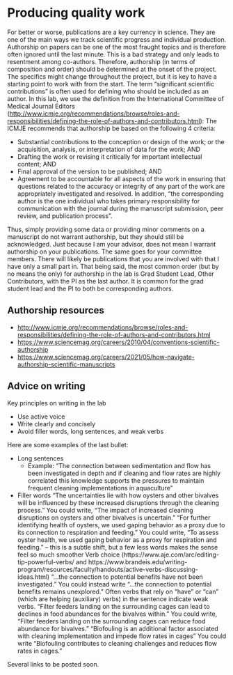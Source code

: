 # Producing quality work {#producing-quality-work}

For better or worse, publications are a key currency in science. They
are one of the main ways we track scientific progress and individual
production. Authorship on papers can be one of the most fraught topics
and is therefore often ignored until the last minute. This is a bad
strategy and only leads to resentment among co-authors. Therefore,
authorship (in terms of composition and order) should be determined at
the onset of the project. The specifics might change throughout the
project, but it is key to have a starting point to work with from the
start. The term “significant scientific contributions” is often used for
defining who should be included as an author. In this lab, we use the
definition from the International Committee of Medical Journal Editors
(<http://www.icmje.org/recommendations/browse/roles-and-responsibilities/defining-the-role-of-authors-and-contributors.html>):
The ICMJE recommends that authorship be based on the following 4
criteria:

-   Substantial contributions to the conception or design of the work;
    or the acquisition, analysis, or interpretation of data for the
    work; AND
-   Drafting the work or revising it critically for important
    intellectual content; AND
-   Final approval of the version to be published; AND
-   Agreement to be accountable for all aspects of the work in ensuring
    that questions related to the accuracy or integrity of any part of
    the work are appropriately investigated and resolved. In addition,
    “the corresponding author is the one individual who takes primary
    responsibility for communication with the journal during the
    manuscript submission, peer review, and publication process”.

Thus, simply providing some data or providing minor comments on a
manuscript do not warrant authorship, but they should still be
acknowledged. Just because I am your advisor, does not mean I warrant
authorship on your publications. The same goes for your committee
members. There will likely be publications that you are involved with
that I have only a small part in. That being said, the most common order
(but by no means the only) for authorship in the lab is Grad Student
Lead, Other Contributors, with the PI as the last author. It is common
for the grad student lead and the PI to both be corresponding authors.

## Authorship resources

-   <http://www.icmje.org/recommendations/browse/roles-and-responsibilities/defining-the-role-of-authors-and-contributors.html>
-   <https://www.sciencemag.org/careers/2010/04/conventions-scientific-authorship>
-   <https://www.sciencemag.org/careers/2021/05/how-navigate-authorship-scientific-manuscripts>


## Advice on writing

Key principles on writing in the lab

- Use active voice 
- Write clearly and concisely
- Avoid filler words, long sentences, and weak verbs

Here are some examples of the last bullet:

- Long sentences 
   - Example: “The connection between sedimentation and flow has been investigated in depth and if cleaning and flow rates are highly correlated this knowledge supports the pressures to maintain frequent cleaning implementations in aquaculture”
- Filler words
“The uncertainties lie with how oysters and other bivalves will be influenced by these increased disruptions through the cleaning process.”
You could write, “The impact of increased cleaning disruptions on oysters and other bivalves is uncertain.”
“For further identifying health of oysters, we used gaping behavior as a proxy due to its connection to respiration and feeding.”
You could write, “To assess oyster health, we used gaping behavior as a proxy for respiration and feeding.” – this is a subtle shift, but a few less words makes the sense feel so much smoother
Verb choice (https://www.aje.com/arc/editing-tip-powerful-verbs/ and https://www.brandeis.edu/writing-program/resources/faculty/handouts/active-verbs-discussing-ideas.html)
“…the connection to potential benefits have not been investigated."
You could instead write “…the connection to potential benefits remains unexplored." Often verbs that rely on “have”  or “can” (which are helping (auxiliary) verbs) in the sentence indicate weak verbs.
“Filter feeders landing on the surrounding cages can lead to declines in food abundances for the bivalves within."
You could write, "Filter feeders landing on the surrounding cages can reduce food abundance for bivalves."
“Biofouling is an additional factor associated with cleaning implementation and impede flow rates in cages”
You could write "Biofouling contributes to cleaning challenges and reduces flow rates in cages."

Several links to be posted soon.
